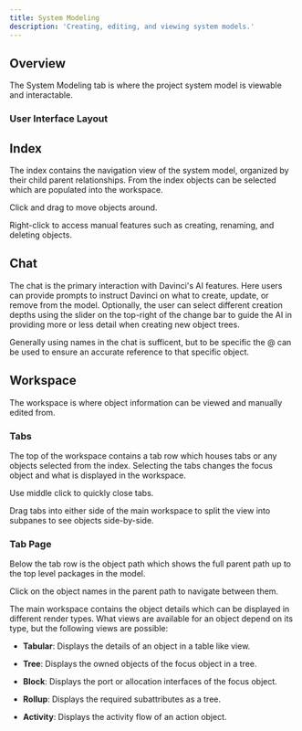 ```yaml
---
title: System Modeling
description: 'Creating, editing, and viewing system models.'
---
```


## Overview
The System Modeling tab is where the project system model is viewable and interactable.

### User Interface Layout

## Index
The index contains the navigation view of the system model, organized by their child parent relationships. From the index objects can be selected which are populated into the workspace. 

<Tip>Click and drag to move objects around.</Tip>

<Tip>Right-click to access manual features such as creating, renaming, and deleting objects.</Tip>

## Chat
The chat is the primary interaction with Davinci's AI features. Here users can provide prompts to instruct Davinci on what to create, update, or remove from the model. Optionally, the user can select different creation depths using the slider on the top-right of the change bar to guide the AI in providing more or less detail when creating new object trees. 

<Tip>Generally using names in the chat is sufficent, but to be specific the @ can be used to ensure an accurate reference to that specific object.</Tip>


## Workspace
The workspace is where object information can be viewed and manually edited from. 

### Tabs
The top of the workspace contains a tab row which houses tabs or any objects selected from the index. Selecting the tabs changes the focus object and what is displayed in the workspace.

<Tip>Use middle click to quickly close tabs.</Tip>

<Tip>Drag tabs into either side of the main workspace to split the view into subpanes to see objects side-by-side.</Tip>

### Tab Page
Below the tab row is the object path which shows the full parent path up to the top level packages in the model.

<Tip>Click on the object names in the parent path to navigate between them.</Tip>

The main workspace contains the object details which can be displayed in different render types. What views are available for an object depend on its type, but the following views are possible:

* **Tabular**: Displays the details of an object in a table like view.

* **Tree**: Displays the owned objects of the focus object in a tree. 

* **Block**: Displays the port or allocation interfaces of the focus object.

* **Rollup**: Displays the required subattributes as a tree. 

* **Activity**: Displays the activity flow of an action object.


